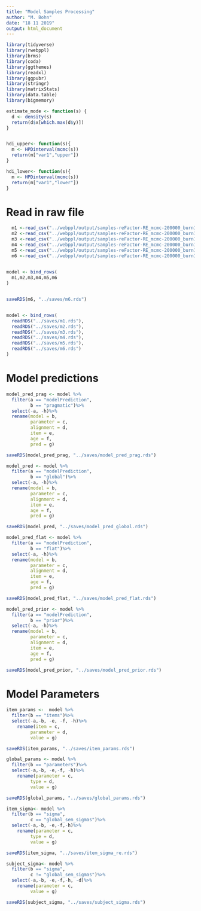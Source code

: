 ```yaml
---
title: "Model Samples Processing"
author: "M. Bohn"
date: "18 11 2019"
output: html_document
---
```


```r
library(tidyverse)
library(rwebppl)
library(brms)
library(coda)
library(ggthemes)
library(readxl)
library(ggpubr)
library(stringr)
library(matrixStats)
library(data.table)
library(bigmemory)

estimate_mode <- function(s) {
  d <- density(s)
  return(d$x[which.max(d$y)])
}


hdi_upper<- function(s){
  m <- HPDinterval(mcmc(s))
  return(m["var1","upper"])
}

hdi_lower<- function(s){
  m <- HPDinterval(mcmc(s))
  return(m["var1","lower"])
}
```


# Read in raw file

```r


  m1 <-read_csv("../webppl/output/samples-reFactor-RE_mcmc-200000_burn100000_lag10_chain1.csv")%>%mutate(chain = 1)
  m2 <-read_csv("../webppl/output/samples-reFactor-RE_mcmc-200000_burn100000_lag10_chain2.csv")%>%mutate(chain = 2)
  m3 <-read_csv("../webppl/output/samples-reFactor-RE_mcmc-200000_burn100000_lag10_chain3.csv")%>%mutate(chain = 3)
  m4 <-read_csv("../webppl/output/samples-reFactor-RE_mcmc-200000_burn100000_lag10_chain4.csv")%>%mutate(chain = 4)
  m5 <-read_csv("../webppl/output/samples-reFactor-RE_mcmc-200000_burn100000_lag10_chain5.csv")%>%mutate(chain = 5)
  m6 <-read_csv("../webppl/output/samples-reFactor-RE_mcmc-200000_burn100000_lag10_chain6.csv")%>%mutate(chain = 6)

  
model <- bind_rows(
  m1,m2,m3,m4,m5,m6
)


saveRDS(m6, "../saves/m6.rds")


model <- bind_rows(
  readRDS("../saves/m1.rds"),
  readRDS("../saves/m2.rds"),
  readRDS("../saves/m3.rds"),
  readRDS("../saves/m4.rds"),
  readRDS("../saves/m5.rds"),
  readRDS("../saves/m6.rds")
)


```

# Model predictions

```r
model_pred_prag <- model %>%
  filter(a == "modelPrediction",
         b == "pragmatic")%>%
  select(-a, -h)%>%
  rename(model = b, 
         parameter = c,
         alignment = d,
         item = e,
         age = f, 
         pred = g)

saveRDS(model_pred_prag, "../saves/model_pred_prag.rds")

model_pred <- model %>%
  filter(a == "modelPrediction",
         b == "global")%>%
  select(-a, -h)%>%
  rename(model = b, 
         parameter = c,
         alignment = d,
         item = e,
         age = f, 
         pred = g)

saveRDS(model_pred, "../saves/model_pred_global.rds")

model_pred_flat <- model %>%
  filter(a == "modelPrediction",
         b == "flat")%>%
  select(-a, -h)%>%
  rename(model = b, 
         parameter = c,
         alignment = d,
         item = e,
         age = f, 
         pred = g)

saveRDS(model_pred_flat, "../saves/model_pred_flat.rds")

model_pred_prior <- model %>%
  filter(a == "modelPrediction",
         b == "prior")%>%
  select(-a, -h)%>%
  rename(model = b, 
         parameter = c,
         alignment = d,
         item = e,
         age = f, 
         pred = g)

saveRDS(model_pred_prior, "../saves/model_pred_prior.rds")


```

# Model Parameters 

```r
item_params <-  model %>%
  filter(b == "items")%>%
  select(-a,-b, -e, -f, -h)%>%
    rename(item = c,
         parameter = d,
         value = g)

saveRDS(item_params, "../saves/item_params.rds")

global_params <- model %>%
  filter(b == "parameters")%>%
  select(-a,-b, -e,-f, -h)%>%
    rename(parameter = c,
         type = d,
         value = g)

saveRDS(global_params, "../saves/global_params.rds")

item_sigma<- model %>%
  filter(b == "sigma",
         c == "global_sem_sigmas")%>%
  select(-a,-b, -e,-f,-h)%>%
    rename(parameter = c,
         type = d,
         value = g)

saveRDS(item_sigma, "../saves/item_sigma_re.rds")

subject_sigma<- model %>%
  filter(b == "sigma", 
         c != "global_sem_sigmas")%>%
  select(-a,-b, -e,-f,-h, -d)%>%
    rename(parameter = c,
         value = g)

saveRDS(subject_sigma, "../saves/subject_sigma.rds")
```

